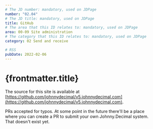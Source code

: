 ```yaml
---
# The JD number: mandatory, used on JDPage
number: "02.04"
# The JD title: mandatory, used on JDPage
title: GitHub
# The area that this ID relates to: mandatory, used on JDPage
area: 00-09 Site administration
# The category that this ID relates to: mandatory, used on JDPage
category: 02 Send and receive

# RSS
pubDate: 2022-02-06
---
```


# {frontmatter.title}

The source for this site is available at [https://github.com/johnnydecimal/v5.johnnydecimal.com](https://github.com/johnnydecimal/v5.johnnydecimal.com).

PRs accepted for typos. At some point in the future there'll be a place where you can create a PR to submit your own Johnny.Decimal system. That doesn't exist yet.
